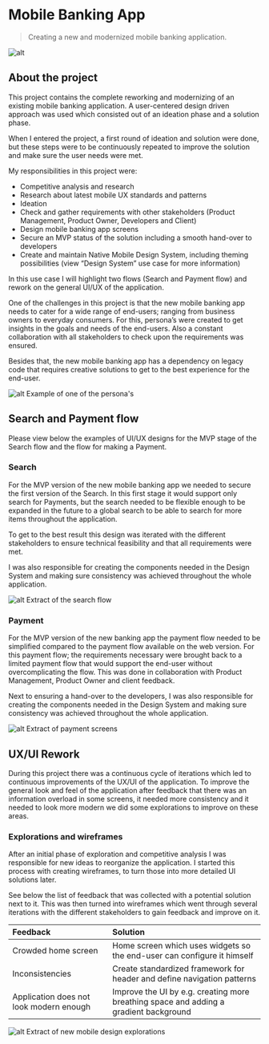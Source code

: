 # Mobile Banking App

> Creating a new and modernized mobile banking application.

![alt](./mobile_banking_top.png "text on mouseover")

## About the project
This project contains the complete reworking and modernizing of an existing mobile banking application. A user-centered design driven approach was used which consisted out of an ideation phase and a solution phase.

When I entered the project, a first round of ideation and solution were done, but these steps were to be continuously repeated to improve the solution and make sure the user needs were met.

My responsibilities in this project were:

- Competitive analysis and research
- Research about latest mobile UX standards and patterns
- Ideation
- Check and gather requirements with other stakeholders (Product Management, Product Owner, Developers and Client)
- Design mobile banking app screens
- Secure an MVP status of the solution including a smooth hand-over to developers
- Create and maintain Native Mobile Design System, including theming possibilities (view “Design System” use case for more information)

In this use case I will highlight two flows (Search and Payment flow) and rework on the general UI/UX of the application.

One of the challenges in this project is that the new mobile banking app needs to cater for a wide range of end-users; ranging from business owners to everyday consumers. For this, persona’s were created to get insights in the goals and needs of the end-users. Also a constant collaboration with all stakeholders to check upon the requirements was ensured.

Besides that, the new mobile banking app has a dependency on legacy code that requires creative solutions to get to the best experience for the end-user.

![alt](./Persona.jpeg "text on mouseover")
Example of one of the persona's

## Search and Payment flow
Please view below the examples of UI/UX designs for the MVP stage of the Search flow and the flow for making a Payment.

### Search
For the MVP version of the new mobile banking app we needed to secure the first version of the Search. In this first stage it would support only search for Payments, but the search needed to be flexible enough to be expanded in the future to a global search to be able to search for more items throughout the application.

To get to the best result this design was iterated with the different stakeholders to ensure technical feasibility and that all requirements were met.

I was also responsible for creating the components needed in the Design System and making sure consistency was achieved throughout the whole application.

![alt](./Search.png "text on mouseover")
Extract of the search flow

### Payment
For the MVP version of the new banking app the payment flow needed to be simplified compared to the payment flow available on the web version. For this payment flow; the requirements necessary were brought back to a limited payment flow that would support the end-user without overcomplicating the flow. This was done in collaboration with Product Management, Product Owner and client feedback.

Next to ensuring a hand-over to the developers, I was also responsible for creating the components needed in the Design System and making sure consistency was achieved throughout the whole application.

![alt](./Payment.png "text on mouseover")
Extract of payment screens

## UX/UI Rework
During this project there was a continuous cycle of iterations which led to continuous improvements of the UX/UI of the application. To improve the general look and feel of the application after feedback that there was an information overload in some screens, it needed more consistency and it needed to look more modern we did some explorations to improve on these areas.

### Explorations and wireframes

After an initial phase of exploration and competitive analysis I was responsible for new ideas to reorganize the application. I started this process with creating wireframes, to turn those into more detailed UI solutions later.

See below the list of feedback that was collected with a potential solution next to it. This was then turned into wireframes which went through several iterations with the different stakeholders to gain feedback and improve on it.

 |Feedback|Solution|
 |:-------------|:-------|
 |Crowded home screen|Home screen which uses widgets so the end-user can configure it himself|
 |Inconsistencies|Create standardized framework for header and define navigation patterns|
 |Application does not look modern enough|Improve the UI by e.g. creating more breathing space and adding a gradient background|

![alt](./ui2.png "text on mouseover")
Extract of new mobile design explorations